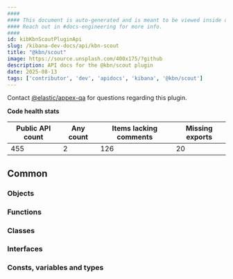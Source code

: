```yaml
---
####
#### This document is auto-generated and is meant to be viewed inside our experimental, new docs system.
#### Reach out in #docs-engineering for more info.
####
id: kibKbnScoutPluginApi
slug: /kibana-dev-docs/api/kbn-scout
title: "@kbn/scout"
image: https://source.unsplash.com/400x175/?github
description: API docs for the @kbn/scout plugin
date: 2025-08-13
tags: ['contributor', 'dev', 'apidocs', 'kibana', '@kbn/scout']
---
```




Contact [@elastic/appex-qa](https://github.com/orgs/elastic/teams/appex-qa) for questions regarding this plugin.

**Code health stats**

| Public API count  | Any count | Items lacking comments | Missing exports |
|-------------------|-----------|------------------------|-----------------|
| 455 | 2 | 126 | 20 |

## Common

### Objects
<DocDefinitionList data={kbnScoutObj.common.objects}/>

### Functions
<DocDefinitionList data={kbnScoutObj.common.functions}/>

### Classes
<DocDefinitionList data={kbnScoutObj.common.classes}/>

### Interfaces
<DocDefinitionList data={kbnScoutObj.common.interfaces}/>

### Consts, variables and types
<DocDefinitionList data={kbnScoutObj.common.misc}/>

